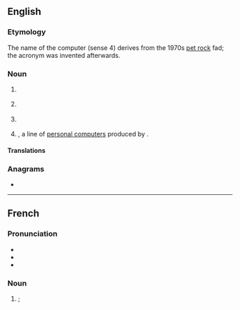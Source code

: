 {{also|pet|pêt|pět|Pet.}}
==English==

===Etymology===
The name of the computer (sense 4) derives from the 1970s [[pet rock]] fad; the acronym was invented afterwards.

===Noun===
{{en-noun|~}}

# {{lb|en|uncountable|organic compound}} {{initialism of|en|polyethylene terephthalate}}
#: {{cot|en|Dacron|Terylene}}
# {{lb|en|countable}} {{acronym of|en|positron emission tomography}}
# {{lb|en|countable|genetics}} {{acronym of|en|paired-end tag}}
# {{lb|en|countable|computing|[[backronym]]}} {{acronym of|en|[[w:Commodore PET|personal electronic transactor]]|nodot=1}}, a line of [[personal computer]]s produced by {{w|Commodore International}}.

====Translations====
{{trans-see|polyethylene terephthalate}}

{{trans-see|positron emission tomography}}

===Anagrams===
* {{anagrams|en|a=ept|EPT|PTE|Pte|TPE|Tep|ept}}

{{topics|en|Radioactivity}}

----

==French==

===Pronunciation===
* {{fr-IPA|pé-eu-té}}
* {{audio|fr|LL-Q150 (fra)-Poslovitch-PET.wav|Audio}}
* {{audio|fr|LL-Q150 (fra)-DSwissK-PET.wav|Audio (Switzerland)}}

===Noun===
{{fr-noun|m}}

# {{l|en|PET|gloss=polyethylene terephthalate}}; {{abbreviation of|fr|polyéthylène téréphtalate}}